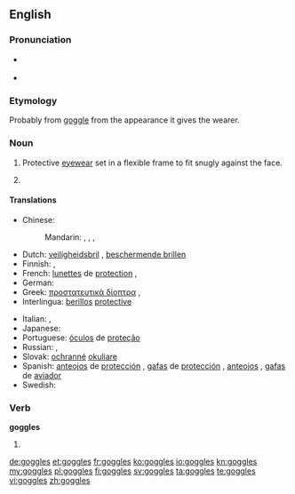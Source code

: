 ==English==

===Pronunciation===
* {{a|US}} {{IPA|/ˈɡɑ.ɡəlz/}}
* {{audio|en-us-goggles.ogg|Audio (US)}}

===Etymology===
Probably from [[goggle]] from the appearance it gives the wearer.

===Noun===
{{en-plural noun|sg=goggle}}

# {{plural only}} Protective [[eyewear]] set in a flexible frame to fit snugly against the face.
# {{plural of|goggle}}

====Translations====
{{trans-top|protective eyewear}}
* Chinese:
*: Mandarin: {{qualifier|esp. wind}} {{t|zh|風鏡|sc=Hani}}, {{t|zh|风镜|tr=fēngjìng|sc=Hani}}, {{t|zh|護眼鏡|sc=Hani}}, {{t|zh|护眼镜|tr=hù yǎnjìng|sc=Hani}}
* Dutch: [[veiligheidsbril]] {{m}}, [[beschermende brillen]] {{m|p}}
* Finnish: {{t-|fi|suojalasit|p}}, {{t-|fi|silmäsuojat|p}}
* French: [[lunettes]] de [[protection]] {{f|p}}, {{t+|fr|lunettes|f|p}}
* German: {{t-|de|Schutzbrille|f}}
* Greek: [[προστατευτικά δίοπτρα]] {{p}}, {{t-|el|προστατευτικά δίοπτρα|p|tr=prostateutiká díoptra|sc=Grek}}
* Interlingua: [[berillos]] [[protective]]
{{trans-mid}}
* Italian: {{t-|it|occhiali di protezione|m|p}}, {{t-|it|occhiali protettivi|m|p}}
* Japanese: {{t-|ja|ゴーグル|tr=gōguru|sc=Jpan}}
* Portuguese: [[óculos]] de [[proteção]] {{m|p}}
* Russian: {{t-|ru|защитные очки|n|p|tr=zaščítnyje očkí|sc=Cyrl}}, {{qualifier|neologism}} {{t+|ru|гоглы|m|p|tr=gógly|sc=Cyrl}}
* Slovak: [[ochranné]] [[okuliare]] {{m|p}}
* Spanish: [[anteojos]] de [[protección]] {{m|p}}, [[gafas]] de [[protección]] {{f|p}}, [[anteojos]] {{m|p}}, [[gafas]] de [[aviador]] {{m|p}}
* Swedish: {{t-|sv|skyddsglasögon|p}}
{{trans-bottom}}

===Verb===
'''goggles'''

# {{third-person singular of|goggle}}

[[de:goggles]]
[[et:goggles]]
[[fr:goggles]]
[[ko:goggles]]
[[io:goggles]]
[[kn:goggles]]
[[my:goggles]]
[[pl:goggles]]
[[fi:goggles]]
[[sv:goggles]]
[[ta:goggles]]
[[te:goggles]]
[[vi:goggles]]
[[zh:goggles]]
